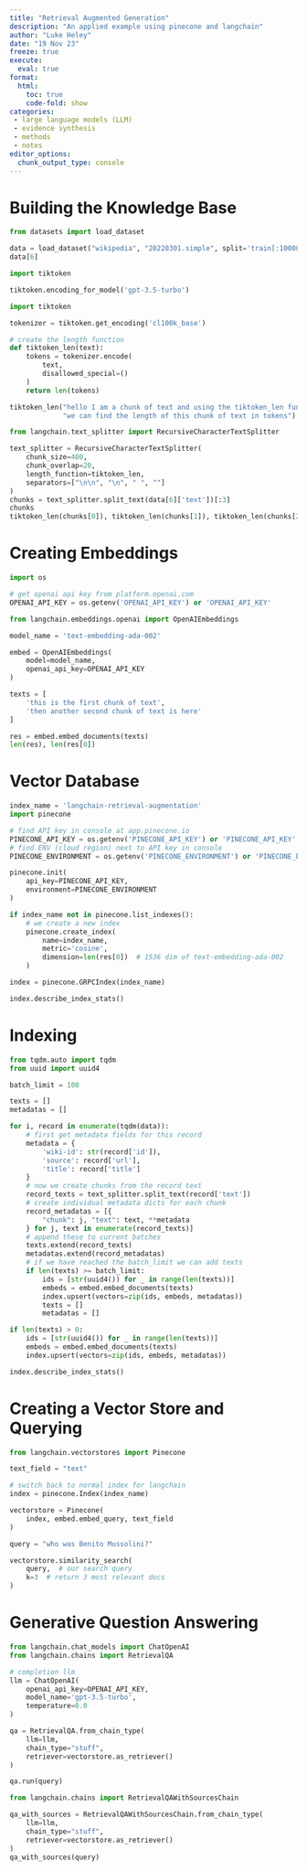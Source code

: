 ```yaml
---
title: "Retrieval Augmented Generation"
description: "An applied example using pinecone and langchain"
author: "Luke Heley"
date: "19 Nov 23"
freeze: true
execute:
  eval: true
format:
  html:
    toc: true
    code-fold: show
categories:
 - large language models (LLM)
 - evidence synthesis
 - methods
 - notes
editor_options:
  chunk_output_type: console
---
```


# Building the Knowledge Base

```python
from datasets import load_dataset

data = load_dataset("wikipedia", "20220301.simple", split='train[:10000]')
data[6]

```

```python
import tiktoken

tiktoken.encoding_for_model('gpt-3.5-turbo')

```

```python
import tiktoken

tokenizer = tiktoken.get_encoding('cl100k_base')

# create the length function
def tiktoken_len(text):
    tokens = tokenizer.encode(
        text,
        disallowed_special=()
    )
    return len(tokens)

tiktoken_len("hello I am a chunk of text and using the tiktoken_len function "
             "we can find the length of this chunk of text in tokens")

from langchain.text_splitter import RecursiveCharacterTextSplitter

text_splitter = RecursiveCharacterTextSplitter(
    chunk_size=400,
    chunk_overlap=20,
    length_function=tiktoken_len,
    separators=["\n\n", "\n", " ", ""]
)
chunks = text_splitter.split_text(data[6]['text'])[:3]
chunks
tiktoken_len(chunks[0]), tiktoken_len(chunks[1]), tiktoken_len(chunks[2])
```

# Creating Embeddings

```python
import os

# get openai api key from platform.openai.com
OPENAI_API_KEY = os.getenv('OPENAI_API_KEY') or 'OPENAI_API_KEY'

from langchain.embeddings.openai import OpenAIEmbeddings

model_name = 'text-embedding-ada-002'

embed = OpenAIEmbeddings(
    model=model_name,
    openai_api_key=OPENAI_API_KEY
)

```

```python
texts = [
    'this is the first chunk of text',
    'then another second chunk of text is here'
]

res = embed.embed_documents(texts)
len(res), len(res[0])
```

# Vector Database

```python
index_name = 'langchain-retrieval-augmentation'
import pinecone

# find API key in console at app.pinecone.io
PINECONE_API_KEY = os.getenv('PINECONE_API_KEY') or 'PINECONE_API_KEY'
# find ENV (cloud region) next to API key in console
PINECONE_ENVIRONMENT = os.getenv('PINECONE_ENVIRONMENT') or 'PINECONE_ENVIRONMENT'

pinecone.init(
    api_key=PINECONE_API_KEY,
    environment=PINECONE_ENVIRONMENT
)

if index_name not in pinecone.list_indexes():
    # we create a new index
    pinecone.create_index(
        name=index_name,
        metric='cosine',
        dimension=len(res[0])  # 1536 dim of text-embedding-ada-002
    )

index = pinecone.GRPCIndex(index_name)

index.describe_index_stats()
```

# Indexing

```python
from tqdm.auto import tqdm
from uuid import uuid4

batch_limit = 100

texts = []
metadatas = []

for i, record in enumerate(tqdm(data)):
    # first get metadata fields for this record
    metadata = {
        'wiki-id': str(record['id']),
        'source': record['url'],
        'title': record['title']
    }
    # now we create chunks from the record text
    record_texts = text_splitter.split_text(record['text'])
    # create individual metadata dicts for each chunk
    record_metadatas = [{
        "chunk": j, "text": text, **metadata
    } for j, text in enumerate(record_texts)]
    # append these to current batches
    texts.extend(record_texts)
    metadatas.extend(record_metadatas)
    # if we have reached the batch_limit we can add texts
    if len(texts) >= batch_limit:
        ids = [str(uuid4()) for _ in range(len(texts))]
        embeds = embed.embed_documents(texts)
        index.upsert(vectors=zip(ids, embeds, metadatas))
        texts = []
        metadatas = []

if len(texts) > 0:
    ids = [str(uuid4()) for _ in range(len(texts))]
    embeds = embed.embed_documents(texts)
    index.upsert(vectors=zip(ids, embeds, metadatas))

index.describe_index_stats()
```

# Creating a Vector Store and Querying

```python
from langchain.vectorstores import Pinecone

text_field = "text"

# switch back to normal index for langchain
index = pinecone.Index(index_name)

vectorstore = Pinecone(
    index, embed.embed_query, text_field
)
```

```python
query = "who was Benito Mussolini?"

vectorstore.similarity_search(
    query,  # our search query
    k=3  # return 3 most relevant docs
)
```

# Generative Question Answering

```python
from langchain.chat_models import ChatOpenAI
from langchain.chains import RetrievalQA

# completion llm
llm = ChatOpenAI(
    openai_api_key=OPENAI_API_KEY,
    model_name='gpt-3.5-turbo',
    temperature=0.0
)

qa = RetrievalQA.from_chain_type(
    llm=llm,
    chain_type="stuff",
    retriever=vectorstore.as_retriever()
)

qa.run(query)

```


```python
from langchain.chains import RetrievalQAWithSourcesChain

qa_with_sources = RetrievalQAWithSourcesChain.from_chain_type(
    llm=llm,
    chain_type="stuff",
    retriever=vectorstore.as_retriever()
)
qa_with_sources(query)
```
